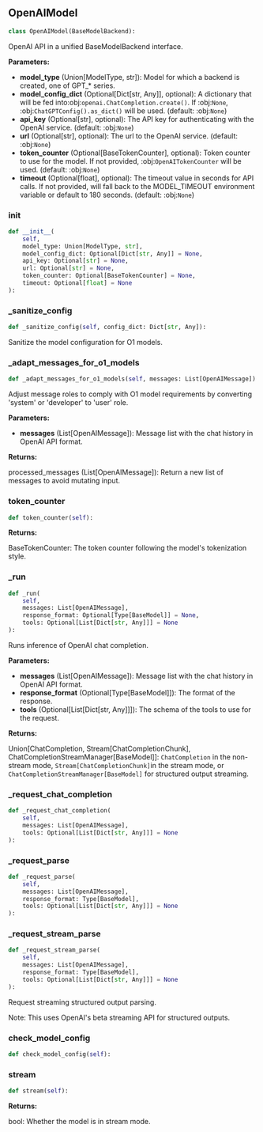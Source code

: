 <a id="camel.models.openai_model"></a>

<a id="camel.models.openai_model.OpenAIModel"></a>

## OpenAIModel

```python
class OpenAIModel(BaseModelBackend):
```

OpenAI API in a unified BaseModelBackend interface.

**Parameters:**

- **model_type** (Union[ModelType, str]): Model for which a backend is created, one of GPT_* series.
- **model_config_dict** (Optional[Dict[str, Any]], optional): A dictionary that will be fed into:obj:`openai.ChatCompletion.create()`. If :obj:`None`, :obj:`ChatGPTConfig().as_dict()` will be used. (default: :obj:`None`)
- **api_key** (Optional[str], optional): The API key for authenticating with the OpenAI service. (default: :obj:`None`)
- **url** (Optional[str], optional): The url to the OpenAI service. (default: :obj:`None`)
- **token_counter** (Optional[BaseTokenCounter], optional): Token counter to use for the model. If not provided, :obj:`OpenAITokenCounter` will be used. (default: :obj:`None`)
- **timeout** (Optional[float], optional): The timeout value in seconds for API calls. If not provided, will fall back to the MODEL_TIMEOUT environment variable or default to 180 seconds. (default: :obj:`None`)

<a id="camel.models.openai_model.OpenAIModel.__init__"></a>

### __init__

```python
def __init__(
    self,
    model_type: Union[ModelType, str],
    model_config_dict: Optional[Dict[str, Any]] = None,
    api_key: Optional[str] = None,
    url: Optional[str] = None,
    token_counter: Optional[BaseTokenCounter] = None,
    timeout: Optional[float] = None
):
```

<a id="camel.models.openai_model.OpenAIModel._sanitize_config"></a>

### _sanitize_config

```python
def _sanitize_config(self, config_dict: Dict[str, Any]):
```

Sanitize the model configuration for O1 models.

<a id="camel.models.openai_model.OpenAIModel._adapt_messages_for_o1_models"></a>

### _adapt_messages_for_o1_models

```python
def _adapt_messages_for_o1_models(self, messages: List[OpenAIMessage]):
```

Adjust message roles to comply with O1 model requirements by
converting 'system' or 'developer' to 'user' role.

**Parameters:**

- **messages** (List[OpenAIMessage]): Message list with the chat history in OpenAI API format.

**Returns:**

  processed_messages (List[OpenAIMessage]): Return a new list of
messages to avoid mutating input.

<a id="camel.models.openai_model.OpenAIModel.token_counter"></a>

### token_counter

```python
def token_counter(self):
```

**Returns:**

  BaseTokenCounter: The token counter following the model's
tokenization style.

<a id="camel.models.openai_model.OpenAIModel._run"></a>

### _run

```python
def _run(
    self,
    messages: List[OpenAIMessage],
    response_format: Optional[Type[BaseModel]] = None,
    tools: Optional[List[Dict[str, Any]]] = None
):
```

Runs inference of OpenAI chat completion.

**Parameters:**

- **messages** (List[OpenAIMessage]): Message list with the chat history in OpenAI API format.
- **response_format** (Optional[Type[BaseModel]]): The format of the response.
- **tools** (Optional[List[Dict[str, Any]]]): The schema of the tools to use for the request.

**Returns:**

  Union[ChatCompletion, Stream[ChatCompletionChunk],
ChatCompletionStreamManager[BaseModel]]:
`ChatCompletion` in the non-stream mode,
`Stream[ChatCompletionChunk]`in the stream mode,
or `ChatCompletionStreamManager[BaseModel]` for
structured output streaming.

<a id="camel.models.openai_model.OpenAIModel._request_chat_completion"></a>

### _request_chat_completion

```python
def _request_chat_completion(
    self,
    messages: List[OpenAIMessage],
    tools: Optional[List[Dict[str, Any]]] = None
):
```

<a id="camel.models.openai_model.OpenAIModel._request_parse"></a>

### _request_parse

```python
def _request_parse(
    self,
    messages: List[OpenAIMessage],
    response_format: Type[BaseModel],
    tools: Optional[List[Dict[str, Any]]] = None
):
```

<a id="camel.models.openai_model.OpenAIModel._request_stream_parse"></a>

### _request_stream_parse

```python
def _request_stream_parse(
    self,
    messages: List[OpenAIMessage],
    response_format: Type[BaseModel],
    tools: Optional[List[Dict[str, Any]]] = None
):
```

Request streaming structured output parsing.

Note: This uses OpenAI's beta streaming API for structured outputs.

<a id="camel.models.openai_model.OpenAIModel.check_model_config"></a>

### check_model_config

```python
def check_model_config(self):
```

<a id="camel.models.openai_model.OpenAIModel.stream"></a>

### stream

```python
def stream(self):
```

**Returns:**

  bool: Whether the model is in stream mode.
